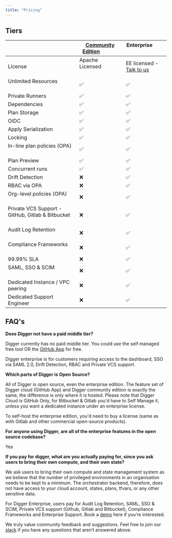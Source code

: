 ```yaml
---
title: "Pricing"
---
```




## Tiers


|                                  |[Community Edition](https://docs.digger.dev/self-host/deploy-docker)             |Enterprise                   |
| -------------------------------- | ---------------------------------- |---------------------------  |
| License        | Apache Licensed                    | EE licensed - [Talk to us](https://calendly.com/diggerdev/digger-pro-demo-clone-1)    |
| Unlimited Resources              | ✅ | ✅ |
| Private Runners                  | ✅ | ✅ |
| Dependencies                     | ✅ | ✅ |
| Plan Storage                     | ✅ | ✅ |
| OIDC                             | ✅ | ✅ |
| Apply Serialization              | ✅ | ✅ |
| Locking                          | ✅ | ✅ |
| In-line plan policies (OPA)      | ✅ | ✅ |
| Plan Preview                     | ✅ | ✅ |
| Concurrent runs                  | ✅ | ✅ |
| Drift Detection                  | ❌| ✅ |
| RBAC via OPA                     | ❌| ✅ |
| Org-level policies (OPA)         | ❌| ✅ |
| Private VCS Support  - GitHub, Gitlab & Bitbucket         | ❌ | ✅ |
| Audit Log Retention              | ❌ | ✅ |
| Compliance Frameworks            | ❌ | ✅ |
| 99.99% SLA                       | ❌ | ✅ |
| SAML, SSO & SCIM                 | ❌ | ✅ |
| Dedicated Instance / VPC peering | ❌ | ✅ |
| Dedicated Support Engineer       | ❌ | ✅ |

## FAQ's

**Does Digger not have a paid middle tier?**

Digger currently has no paid middle tier. You could use the self managed free tool OR the [GitHub App](https://login.digger.dev) for free. 

Digger enterprise is for customers requiring access to the dashboard, SSO via SAML 2.0, Drift Detection, RBAC and Private VCS support. 

**Which parts of Digger is Open Source?**

All of Digger is open source, even the enterprise edition. The feature set of Digger cloud (GitHub App) and Digger community edition is exactly the same, the difference is only where it is hosted. Please note that Digger Cloud is GitHub Only, for Bitbucket & Gitlab you'd have to Self Manage it, unless you want a dedicated instance under an enterprise license.

To self-host the enterprise edition, you'd need to buy a license (same as with Gitlab and other commercial open-source products). 

**For anyone using Digger, are all of the enterprise features in the open source codebase?** 

Yes

**If you pay for digger, what are you actually paying for, since you ask users to bring their own compute, and their own state?**

We ask users to bring their own compute and state management system as we believe that the number of privileged environments in an organisation needs to be kept to a minimum. The orchestrator backend, therefore, does not have access to your cloud account, states, plans, tfvars, or any other sensitive data. 

For Digger Enterprise, users pay for Audit Log Retention, SAML, SSO & SCIM, Private VCS support (Github, Gitlab and Bitbucket), Compliance Frameworks and Enterprise Support. Book a [demo](https://calendly.com/diggerdev/digger-pro-demo-clone-1) here if you’re interested.


We truly value community feedback and suggestions. Feel free to join our [slack](https://bit/ly/diggercommunity) if you have any questions that aren’t answered above.

